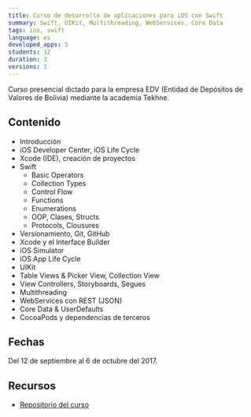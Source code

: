 ```yaml
---
title: Curso de desarrollo de aplicaciones para iOS con Swift
summary: Swift, UIKit, Multithreading, WebServices, Core Data
tags: ios, swift
language: es
developed_apps: 5 
students: 12
duration: 3
versions: 1
---
```

Curso presencial dictado para la empresa EDV (Entidad de Depósitos de Valores de Bolivia) mediante la academia Tekhne.

## Contenido

- Introducción
- iOS Developer Center, iOS Life Cycle
- Xcode (IDE), creación de proyectos
- Swift
  * Basic Operators
  * Collection Types
  * Control Flow
  * Functions
  * Enumerations
  * OOP, Clases, Structs
  * Protocols, Clousures
- Versionamiento, Git, GitHub
- Xcode y el Interface Builder
- iOS Simulator
- iOS App Life Cycle
- UIKit
- Table Views & Picker View, Collection View
- View Controllers, Storyboards, Segues
- Multithreading
- WebServices con REST (JSON)
- Core Data & UserDefaults 
- CocoaPods y dependencias de terceros

## Fechas

Del 12 de septiembre al 6 de octubre del 2017.

## Recursos

* [Repositorio del curso](https://github.com/alvareztech/ios-course-demo-app)
